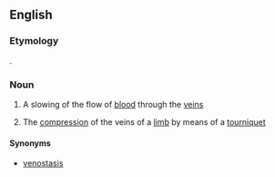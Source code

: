 ==English==

===Etymology===
{{confix|en|phlebo|stasis}}.

===Noun===
{{en-noun|-}}

# {{lb|en|medicine}} A slowing of the flow of [[blood]] through the [[vein]]s
# {{lb|en|medicine}} The [[compression]] of the veins of a [[limb]] by means of a [[tourniquet]]

====Synonyms====
* [[venostasis]]